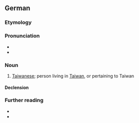 {{also|taiwaner}}
==German==

===Etymology===
{{suffix|de|Taiwan|er}}

===Pronunciation===
* {{IPA|de|[taɪ̯ˈvaːnɐ]}}
* {{audio|de|De-Taiwaner.ogg|Audio}}

===Noun===
{{de-noun|m|f=in}}

# [[Taiwanese]]; person living in [[Taiwan]], or pertaining to Taiwan
#: {{syn|de|Taiwanese}}

====Declension====
{{de-ndecl|m}}

===Further reading===
* {{R:Duden}}
* {{R:DWDS}}